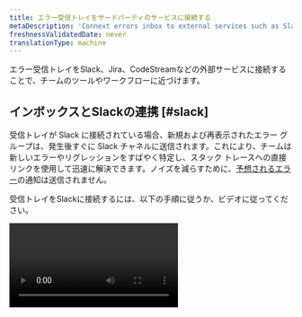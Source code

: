 ```yaml
---
title: エラー受信トレイをサードパーティのサービスに接続する
metaDescription: 'Connext errors inbox to external services such as Slack, Jira, and CodeStream'
freshnessValidatedDate: never
translationType: machine
---
```


エラー受信トレイをSlack、Jira、CodeStreamなどの外部サービスに接続することで、チームのツールやワークフローに近づけます。

## インボックスとSlackの連携 [#slack]

受信トレイが Slack に接続されている場合、新規および再表示されたエラー グループは、発生後すぐに Slack チャネルに送信されます。これにより、チームは新しいエラーやリグレッションをすばやく特定し、スタック トレースへの直接リンクを使用して迅速に解決できます。ノイズを減らすために、[予想されるエラー](/docs/errors-inbox/errors-inbox/#expected)の通知は送信されません。

受信トレイをSlackに接続するには、以下の手順に従うか、ビデオに従ってください。

<Video id="HEbX0dgeGGw" type="youtube" />

1. Slack ワークスペースに [New Relic app](https://newrelic.slack.com/apps/AP92KQJS3-new-relic?tab=more_info) がインストールされていない場合は、まずそれを行います。
2. New Relicエラー受信トレイの 1 つを開き、右上隅にある <DNT>**Notification Settings**</DNT> アイコン (ベルのような形) を選択します。
3. Slack ボタンが<DNT>**off**</DNT>の場合は<DNT>**on**</DNT>に切り替えます。
4. 利用可能なワークスペースがない場合は、 <Icon name="fe-plus" />プラスボタンをクリックすると、ワンクリックで Slack 認証が有効になります。
5. 認証されると、通知を送るワークスペースと特定のチャンネルを選択できるようになります。
6. メッセージが適切なチャネルに送信されていることを確認するには、 <DNT>**Test**</DNT>をクリックします。

## エラーインボックスをCodeStreamに接続

<InlinePopover type="apm" />スタックトレース エラーでCodeStreamの Open in IDE 統合を使用するには、[リポジトリをサービスに関連付け](/docs/codestream/observability/repo-association)、[ビルド SHA またはリリース タグをエラーに関連付ける](/docs/codestream/observability/error-investigation/#buildsha)必要があります。 [コミット SHA](https://git-scm.com/book/en/v2/Git-Tools-Revision-Selection)と[リリース タグの詳細をご覧ください。](https://git-scm.com/book/en/v2/Git-Basics-Tagging)

設定が完了すると、 <DNT>**Open in IDE**</DNT>ボタンをクリックすることで、エラー グループから IDE 内の問題のあるコードに直接ジャンプできるようになります。

## Jiraへの受信箱の接続 [#jira]

エラーのチケットを簡単に作成するには、 Errors Inboxを Jira に接続します。 Jira テンプレートを使用すると、エラーの詳細とスタックトレースおよび<InlinePopover type="apm" />への直接リンクを含むチケットをすばやく作成して、すばやくアクセスして解決することができます。

<img title="How connect an inbox to Jira" alt="How to connect an inbox to Jira" src="/images/errors-inbox_screenshot-crop_jira-button-option.webp" />

チケットへのリンクは、関連するエラーグループと一緒に13か月間保存されます。その期間内にエラーが再度発生した場合は、関連するチケットに簡単にアクセスできます。

<Callout variant="important">
  New Relic は、チーム管理と会社管理の両方の[Atlassian-Jira プロジェクト](https://support.atlassian.com/jira-software-cloud/docs/what-are-team-managed-and-company-managed-projects/)をサポートしています。
</Callout>

受信トレイを Jira に接続するには、以下の手順に従うか、ビデオに従ってください。

<Video id="v2frs2Pyjfw" type="youtube" />

1. Jira に接続するエラー グループの右端にある Jira 統合アイコンをクリックします。
2. アカウントに[Jira への接続が](/docs/alerts-applied-intelligence/notifications/notification-integrations/#set-up-jira)まだ設定されていない場合は、ドロップダウンから<DNT>**Add JIRA Workspace**</DNT>をクリックします。 詳細が正しいことを確認するために、すべてのフィールドに入力し、保存する前に<DNT>**Test connection**</DNT>をクリックしてください。
3. 次に、テンプレートを設定します。テンプレートは、どのような情報を Jira に送信するかを決定します。特定のフィールドに関する詳細情報はこちら [](/docs/alerts-applied-intelligence/notifications/notification-integrations/#configure-jira-message-template)。Errors inbox は現在 Jira との双方向通信をサポートしていませんが、将来サポートされる場合に備えてこのオプションを選択することができます。
4. テンプレートができたら、 <DNT>**Send test notification**</DNT>をクリックして、Jira でチケットがどのように表示されるかをプレビューします。 プレビューが適切であれば、 <DNT>**Update message**</DNT>をクリックしてテンプレートを保存します。 テスト通知により、Jira ワークスペースに Jira チケットが作成されることに注意してください。
5. これでチームは、エラーグループの右端にあるJira統合アイコンをクリックし、テンプレートを選択することで、Jiraチケットを作成できるようになります。

Jira の設定は、エラーグループまたはエンティティを所有するアカウントに関連付けられています。クロスアカウントのエラーインボックスを使用している場合、Jira 接続を複数回設定する必要があります。

## Jira 統合用のテンプレート変数 [#template-variable]

Jira 統合テンプレートで使用できるテンプレート変数:

* エラーグループ.id
* errorGroup.accountId
* errorGroup.sourceEventType
* エラーグループ名
* エラーグループ.メッセージ
* エラーグループ.状態
* エラーグループ.リンク
* errorGroup.firstSeen
* errorGroup.lastSeen
* errorGroup.count
* エンティティ.id
* entity.name
* エンティティ.リンク

## Jira ワークスペースやテンプレートを削除する [#remove-workspace]

ワークスペースまたはテンプレートを削除する方法は次のとおりです。

1. <DNT>**[one.newrelic.com &gt; All capabilities](https://one.newrelic.com/all-capabilities) &amp;gt; Alerts &amp;gt; Destinations**</DNT>に移動します。

2. 画面の右側で、 <DNT>**Destinations**</DNT>を選択します。

3. Jira の宛先を検索し、その行の右側にある<DNT>**...**</DNT>アイコンを選択して、 <DNT>**Delete destination**</DNT>をクリックします。

   <img title="How to delete a workspace or template" alt="How to delete a workspace or template" src="/images/errors-inbox_screenshot-crop_delete-source.webp" />